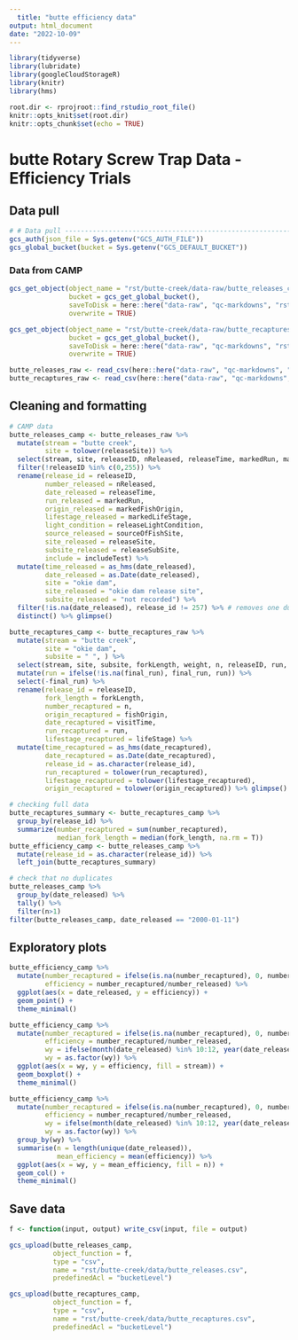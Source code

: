 ```yaml
---
  title: "butte efficiency data"
output: html_document
date: "2022-10-09"
---
```

  
```r
library(tidyverse)
library(lubridate)
library(googleCloudStorageR)
library(knitr)
library(hms)

root.dir <- rprojroot::find_rstudio_root_file()
knitr::opts_knit$set(root.dir)
knitr::opts_chunk$set(echo = TRUE)
```

# butte Rotary Screw Trap Data - Efficiency Trials

## Data pull
```r
# # Data pull ---------------------------------------------------------------
gcs_auth(json_file = Sys.getenv("GCS_AUTH_FILE"))
gcs_global_bucket(bucket = Sys.getenv("GCS_DEFAULT_BUCKET"))
```

### Data from CAMP
```r
gcs_get_object(object_name = "rst/butte-creek/data-raw/butte_releases_camp.csv",
               bucket = gcs_get_global_bucket(),
               saveToDisk = here::here("data-raw", "qc-markdowns", "rst", "butte_releases_camp.csv"),
               overwrite = TRUE)

gcs_get_object(object_name = "rst/butte-creek/data-raw/butte_recaptures_camp.csv",
               bucket = gcs_get_global_bucket(),
               saveToDisk = here::here("data-raw", "qc-markdowns", "rst", "butte_recaptures_camp.csv"),
               overwrite = TRUE)
```
```r
butte_releases_raw <- read_csv(here::here("data-raw", "qc-markdowns", "rst", "butte_releases_camp.csv")) %>% glimpse()
butte_recaptures_raw <- read_csv(here::here("data-raw", "qc-markdowns", "rst", "butte_recaptures_camp.csv")) %>% glimpse()
```

## Cleaning and formatting

```r
# CAMP data
butte_releases_camp <- butte_releases_raw %>% 
  mutate(stream = "butte creek",
         site = tolower(releaseSite)) %>% 
  select(stream, site, releaseID, nReleased, releaseTime, markedRun, markedLifeStage, sourceOfFishSite, includeTest, markedFishOrigin, releaseLightCondition, releaseSite, releaseSubSite) %>% 
  filter(!releaseID %in% c(0,255)) %>% 
  rename(release_id = releaseID,
         number_released = nReleased,
         date_released = releaseTime,
         run_released = markedRun,
         origin_released = markedFishOrigin,
         lifestage_released = markedLifeStage,
         light_condition = releaseLightCondition,
         source_released = sourceOfFishSite,
         site_released = releaseSite,
         subsite_released = releaseSubSite,
         include = includeTest) %>% 
  mutate(time_released = as_hms(date_released),
         date_released = as.Date(date_released),
         site = "okie dam", 
         site_released = "okie dam release site", 
         subsite_released = "not recorded") %>%
  filter(!is.na(date_released), release_id != 257) %>% # removes one duplicative values and a few values that were not recorded correctly 
  distinct() %>% glimpse()

butte_recaptures_camp <- butte_recaptures_raw %>% 
  mutate(stream = "butte creek",
         site = "okie dam",
         subsite = " ", ) %>% 
  select(stream, site, subsite, forkLength, weight, n, releaseID, run, final_run, fishOrigin, visitTime, lifeStage) %>% 
  mutate(run = ifelse(!is.na(final_run), final_run, run)) %>% 
  select(-final_run) %>% 
  rename(release_id = releaseID,
         fork_length = forkLength,
         number_recaptured = n,
         origin_recaptured = fishOrigin,
         date_recaptured = visitTime,
         run_recaptured = run,
         lifestage_recaptured = lifeStage) %>% 
  mutate(time_recaptured = as_hms(date_recaptured),
         date_recaptured = as.Date(date_recaptured),
         release_id = as.character(release_id),
         run_recaptured = tolower(run_recaptured),
         lifestage_recaptured = tolower(lifestage_recaptured),
         origin_recaptured = tolower(origin_recaptured)) %>% glimpse()

# checking full data
butte_recaptures_summary <- butte_recaptures_camp %>% 
  group_by(release_id) %>% 
  summarize(number_recaptured = sum(number_recaptured),
            median_fork_length = median(fork_length, na.rm = T))
butte_efficiency_camp <- butte_releases_camp %>% 
  mutate(release_id = as.character(release_id)) %>% 
  left_join(butte_recaptures_summary)

# check that no duplicates
butte_releases_camp %>% 
  group_by(date_released) %>% 
  tally() %>% 
  filter(n>1)
filter(butte_releases_camp, date_released == "2000-01-11")
```

## Exploratory plots
```r
butte_efficiency_camp %>% 
  mutate(number_recaptured = ifelse(is.na(number_recaptured), 0, number_recaptured),
         efficiency = number_recaptured/number_released) %>% 
  ggplot(aes(x = date_released, y = efficiency)) +
  geom_point() +
  theme_minimal()

```

```r
butte_efficiency_camp %>% 
  mutate(number_recaptured = ifelse(is.na(number_recaptured), 0, number_recaptured),
         efficiency = number_recaptured/number_released,
         wy = ifelse(month(date_released) %in% 10:12, year(date_released) + 1, year(date_released)),
         wy = as.factor(wy)) %>% 
  ggplot(aes(x = wy, y = efficiency, fill = stream)) +
  geom_boxplot() +
  theme_minimal()

```

```r
butte_efficiency_camp %>% 
  mutate(number_recaptured = ifelse(is.na(number_recaptured), 0, number_recaptured),
         efficiency = number_recaptured/number_released,
         wy = ifelse(month(date_released) %in% 10:12, year(date_released) + 1, year(date_released)),
         wy = as.factor(wy)) %>% 
  group_by(wy) %>% 
  summarise(n = length(unique(date_released)),
            mean_efficiency = mean(efficiency)) %>%  
  ggplot(aes(x = wy, y = mean_efficiency, fill = n)) +
  geom_col() + 
  theme_minimal()
```

## Save data

```r
f <- function(input, output) write_csv(input, file = output)

gcs_upload(butte_releases_camp,
           object_function = f,
           type = "csv",
           name = "rst/butte-creek/data/butte_releases.csv",
           predefinedAcl = "bucketLevel")

gcs_upload(butte_recaptures_camp,
           object_function = f,
           type = "csv",
           name = "rst/butte-creek/data/butte_recaptures.csv",
           predefinedAcl = "bucketLevel")
```